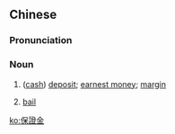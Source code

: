 {{also|保证金}}
==Chinese==
{{zh-forms|s=保证金|type=21}}

===Pronunciation===
{{zh-pron
|m=bǎozhèngjīn
|c=bou2 zing3 gam1
|h=pfs=pó-chṳn-kîm
|mn=pó-chèng-kim
|cat=n
}}

===Noun===
{{zh-noun}}

# ([[cash]]) [[deposit]]; [[earnest money]]; [[margin]]
# {{lb|zh|law|obsolete}} [[bail]]

[[ko:保證金]]